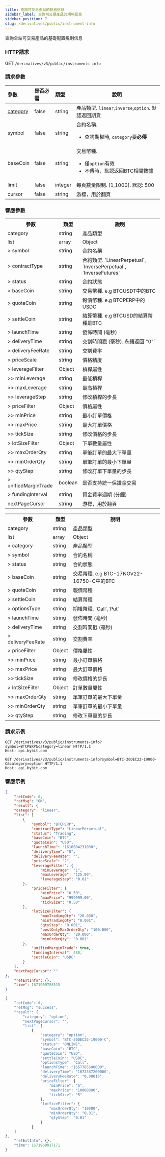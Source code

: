 ```yaml
---
title: 查詢可交易產品的規格信息
sidebar_label: 查詢可交易產品的規格信息
sidebar_position: 7
slug: /derivatives/public/instrument-info
---
```


查詢全站可交易產品的基礎配置規則信息


### HTTP請求
GET `/derivatives/v3/public/instruments-info`

### 請求參數
| 參數 | 是否必需 | 類型 | 說明|
|:----- |:-------|:-----|------ |
|[category](../enum#category) |false |string |產品類型. `linear`,`inverse`,`option`. 默認返回期貨|
|symbol |false |string |合約名稱. <ul><li>查詢期權時, `category`要**必傳**</li></ul>|
|baseCoin |false |string |交易幣種. <ul><li>僅`option`有效</li><li>不傳時，默認返回BTC相關數據</li></ul>|
|limit |false |integer |每頁數量限制. [1,1000]. 默認: 500|
|cursor |false |string |游標，用於翻頁|

### 響應參數
<Tabs>
<TabItem value="future" label="Linear|Inverse" default>
    <table border="0.8">
        <tr>
            <th>參數</th><th>類型</th><th>說明</th>
        </tr>
        <tr>
            <td>category</td><td>string</td><td>產品類型</td>
        </tr>
        <tr>
            <td>list</td><td>array</td><td>Object</td>
        </tr>
        <tr>
            <td>> symbol</td><td>string</td><td>合約名稱 </td>
        </tr>
        <tr>
            <td>> contractType</td><td>string</td><td>合約類型. `LinearPerpetual`, `InversePerpetual`, `InverseFutures`</td>
        </tr>
        <tr>
            <td>> status</td><td>string</td><td>合約狀態 </td>
        </tr>
        <tr>
            <td>> baseCoin</td><td>string</td><td>交易幣種. e.g BTCUSDT中的BTC</td>
        </tr>
        <tr>
            <td>> quoteCoin</td><td>string</td><td>報價幣種. e.g BTCPERP中的USDC</td>
        </tr>
        <tr>
            <td>> settleCoin</td><td>string</td><td>結算幣種. e.g BTCUSD的結算幣種是BTC</td>
        </tr>
        <tr>
            <td>> launchTime</td><td>string</td><td>發佈時間 (毫秒) </td>
        </tr>
        <tr>
            <td>> deliveryTime</td><td>string</td><td>交割時間戳 (毫秒). 永續返回`"0"` </td>
        </tr>
        <tr>
            <td>> deliveryFeeRate</td><td>string</td><td>交割費率 </td>
        </tr>
        <tr>
            <td>> priceScale</td><td>string</td><td>價格精度</td>
        </tr>
        <tr>
            <td>> leverageFilter</td><td>Object</td><td>槓桿屬性 </td>
        </tr>
        <tr>
            <td>>> minLeverage</td><td>string</td><td>最低槓桿 </td>
        </tr>
        <tr>
            <td>>> maxLeverage</td><td>string</td><td>最高槓桿 </td>
        </tr>
        <tr>
            <td>>> leverageStep</td><td>string</td><td>修改槓桿的步長 </td>
        </tr>
        <tr>
            <td>> priceFilter</td><td>Object</td><td>價格屬性 </td>
        </tr>
        <tr>
            <td>>> minPrice</td><td>string</td><td>最小訂單價格</td>
        </tr>
        <tr>
            <td>>> maxPrice</td><td>string</td><td>最大訂單價格</td>
        </tr>
        <tr>
            <td>>> tickSize</td><td>string</td><td>修改價格的步長</td>
        </tr>
        <tr>
            <td>> lotSizeFilter</td><td>Object</td><td>下單數量屬性 </td>
        </tr>
        <tr>
            <td>>> maxOrderQty</td><td>string</td><td>單筆訂單的最大下單量 </td>
        </tr>
        <tr>
            <td>>> minOrderQty</td><td>string</td><td>單筆訂單的最小下單量 </td>
        </tr>
        <tr>
            <td>>> qtyStep</td><td>string</td><td>修改訂單下單量的步長 </td>
        </tr>
        <tr>
            <td>> unifiedMarginTrade</td><td>boolean</td><td>是否支持統一保證金交易 </td>
        </tr>
        <tr>
            <td>> fundingInterval</td><td>string</td><td>資金費率週期 (分鐘) </td>
        </tr>
        <tr>
            <td>nextPageCursor</td><td>string</td><td>游標，用於翻頁</td>
        </tr>
    </table>
</TabItem>


<TabItem value="option" label="option">
    <table border="0.8">
        <tr>
            <th>參數</th><th>類型</th><th>說明</th>
        </tr>
        <tr>
            <td>category</td><td>string</td><td>產品類型</td>
        </tr>
        <tr>
            <td>list</td><td>array</td><td>Object</td>
        </tr>
        <tr>
            <td>> category</td><td>string</td><td>產品類型 </td>
        </tr>
        <tr>
            <td>> symbol</td><td>string</td><td>合約名稱 </td>
        </tr>
        <tr>
            <td>> status</td><td>string</td><td>合約狀態 </td>
        </tr>
        <tr>
            <td>> baseCoin</td><td>string</td><td>交易幣種. e.g BTC-17NOV22-16750-C中的BTC </td>
        </tr>
        <tr>
            <td>> quoteCoin</td><td>string</td><td>報價幣種 </td>
        </tr>
        <tr>
            <td>> settleCoin</td><td>string</td><td>結算幣種 </td>
        </tr>
        <tr>
            <td>> optionsType</td><td>string</td><td>期權幣種. `Call`,`Put` </td>
        </tr>
        <tr>
            <td>> launchTime</td><td>string</td><td>發佈時間 (毫秒) </td>
        </tr>
        <tr>
            <td>> deliveryTime</td><td>string</td><td>交割時間戳 (毫秒) </td>
        </tr>
        <tr>
            <td>> deliveryFeeRate</td><td>string</td><td>交割費率 </td>
        </tr>
        <tr>
            <td>> priceFilter</td><td>Object</td><td>價格屬性 </td>
        </tr>
        <tr>
            <td>>> minPrice</td><td>string</td><td>最小訂單價格</td>
        </tr>
        <tr>
            <td>>> maxPrice</td><td>string</td><td>最大訂單價格</td>
        </tr>
        <tr>
            <td>>> tickSize</td><td>string</td><td>修改價格的步長</td>
        </tr>
        <tr>
            <td>> lotSizeFilter</td><td>Object</td><td>訂單數量屬性 </td>
        </tr>
        <tr>
            <td>>> maxOrderQty</td><td>string</td><td>單筆訂單的最大下單量 </td>
        </tr>
        <tr>
            <td>>> minOrderQty</td><td>string</td><td>單筆訂單的最小下單量 </td>
        </tr>
        <tr>
            <td>>> qtyStep</td><td>string</td><td>修改下單量的步長 </td>
        </tr>
    </table>
</TabItem>
</Tabs>

### 請求示例

<Tabs>
<TabItem value="console" label="linear">

```http
GET /derivatives/v3/public/instruments-info?symbol=BTCPERP&category=linear HTTP/1.1
Host: api.bybit.com
```

</TabItem>

<TabItem value="console-option" label="option">

```http
GET /derivatives/v3/public/instruments-info?symbol=BTC-30DEC22-19000-C&category=option HTTP/1.1
Host: api.bybit.com
```

</TabItem>
</Tabs>

### 響應示例

<Tabs>
<TabItem value="js linear" label="js linear">

```json
{
    "retCode": 0,
    "retMsg": "OK",
    "result": {
    "category": "linear",
    "list": [
        {
            "symbol": "BTCPERP",
            "contractType": "LinearPerpetual",
            "status": "Trading",
            "baseCoin": "BTC",
            "quoteCoin": "USD",
            "launchTime": "1610604231000",
            "deliveryTime": "0",
            "deliveryFeeRate": "",
            "priceScale": "2",
            "leverageFilter": {
                "minLeverage": "1",
                "maxLeverage": "125.00",
                "leverageStep": "0.01"
        },
            "priceFilter": {
                "minPrice": "0.50",
                "maxPrice": "999999.00",
                "tickSize": "0.50"
        },
            "lotSizeFilter": {
                "maxTradingQty": "20.000",
                "minTradingQty": "0.001",
                "qtyStep": "0.001",
                "postOnlyMaxOrderQty": "100.000",
                "maxOrderQty": "20.000",
                "minOrderQty": "0.001"
        },
            "unifiedMarginTrade": true,
            "fundingInterval": 480,
            "settleCoin": "USDC"
        }
    ],
    "nextPageCursor": ""
},
    "retExtInfo": {},
    "time": 1671969788515
}
```

</TabItem>
<TabItem value="js option" label="js option">

```javascript
{
    "retCode": 0,
    "retMsg": "success",
    "result": {
        "category": "option",
        "nextPageCursor": "",
        "list": [
            {
                "category": "option",
                "symbol": "BTC-30DEC22-19000-C",
                "status": "ONLINE",
                "baseCoin": "BTC",
                "quoteCoin": "USD",
                "settleCoin": "USDC",
                "optionsType": "Call",
                "launchTime": "1657785600000",
                "deliveryTime": "1672387200000",
                "deliveryFeeRate": "0.00015",
                "priceFilter": {
                    "minPrice": "5",
                    "maxPrice": "10000000",
                    "tickSize": "5"
                },
                "lotSizeFilter": {
                    "maxOrderQty": "10000",
                    "minOrderQty": "0.01",
                    "qtyStep": "0.01"
                }
            }
    ]
},
    "retExtInfo": {},
    "time": 1671969917171
}
```
</TabItem>
</Tabs>
